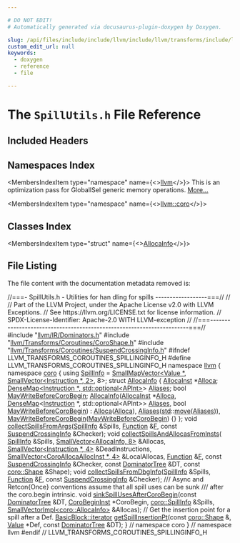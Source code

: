 ```yaml
---

# DO NOT EDIT!
# Automatically generated via docusaurus-plugin-doxygen by Doxygen.

slug: /api/files/include/include/llvm/include/llvm/transforms/include/llvm/transforms/coroutines/spillutils-h
custom_edit_url: null
keywords:
  - doxygen
  - reference
  - file

---
```





# The `SpillUtils.h` File Reference

<DoxygenPage pluginConfig={pluginConfig}>



## Included Headers

<IncludesList>
<IncludesListItem
  filePath="llvm/IR/Dominators.h"
  permalink="/docs/api/files/include/include/llvm/include/llvm/ir/dominators-h"
  isLocal="true" />
<IncludesListItem
  filePath="llvm/Transforms/Coroutines/CoroShape.h"
  permalink="/docs/api/files/include/include/llvm/include/llvm/transforms/include/llvm/transforms/coroutines/coroshape-h"
  isLocal="true" />
<IncludesListItem
  filePath="llvm/Transforms/Coroutines/SuspendCrossingInfo.h"
  permalink="/docs/api/files/include/include/llvm/include/llvm/transforms/include/llvm/transforms/coroutines/suspendcrossinginfo-h"
  isLocal="true" />
</IncludesList>

## Namespaces Index

<MembersIndex>

<MembersIndexItem
  type="namespace"
  name={<><a href="/docs/api/namespaces/llvm">llvm</a></>}>
This is an optimization pass for GlobalISel generic memory operations. <a href="/docs/api/namespaces/llvm/#details">More...</a>
</MembersIndexItem>

<MembersIndexItem
  type="namespace"
  name={<><a href="/docs/api/namespaces/llvm/coro">llvm::coro</a></>}>
</MembersIndexItem>

</MembersIndex>

## Classes Index

<MembersIndex>

<MembersIndexItem
  type="struct"
  name={<><a href="/docs/api/structs/llvm/coro/allocainfo">AllocaInfo</a></>}>
</MembersIndexItem>

</MembersIndex>


## File Listing

The file content with the documentation metadata removed is:

<ProgramListing>

<Link id="l00001" /><CodeLine lineNumber="1"><Highlight kind="comment">//===- SpillUtils.h - Utilities for han dling for spills ------------------===//</Highlight><Highlight kind="normal"></Highlight></CodeLine>
<Link id="l00002" /><CodeLine lineNumber="2"><Highlight kind="normal"></Highlight><Highlight kind="comment">//</Highlight><Highlight kind="normal"></Highlight></CodeLine>
<Link id="l00003" /><CodeLine lineNumber="3"><Highlight kind="normal"></Highlight><Highlight kind="comment">// Part of the LLVM Project, under the Apache License v2.0 with LLVM Exceptions.</Highlight><Highlight kind="normal"></Highlight></CodeLine>
<Link id="l00004" /><CodeLine lineNumber="4"><Highlight kind="normal"></Highlight><Highlight kind="comment">// See https://llvm.org/LICENSE.txt for license information.</Highlight><Highlight kind="normal"></Highlight></CodeLine>
<Link id="l00005" /><CodeLine lineNumber="5"><Highlight kind="normal"></Highlight><Highlight kind="comment">// SPDX-License-Identifier: Apache-2.0 WITH LLVM-exception</Highlight><Highlight kind="normal"></Highlight></CodeLine>
<Link id="l00006" /><CodeLine lineNumber="6"><Highlight kind="normal"></Highlight><Highlight kind="comment">//</Highlight><Highlight kind="normal"></Highlight></CodeLine>
<Link id="l00007" /><CodeLine lineNumber="7"><Highlight kind="normal"></Highlight><Highlight kind="comment">//===----------------------------------------------------------------------===//</Highlight><Highlight kind="normal"></Highlight></CodeLine>
<Link id="l00008" /><CodeLine lineNumber="8"><Highlight kind="normal"></Highlight></CodeLine>
<Link id="l00009" /><CodeLine lineNumber="9"><Highlight kind="normal"></Highlight><Highlight kind="preprocessor">#include &quot;<a href="/docs/api/files/include/include/llvm/include/llvm/ir/dominators-h">llvm/IR/Dominators.h</a>&quot;</Highlight><Highlight kind="normal"></Highlight></CodeLine>
<Link id="l00010" /><CodeLine lineNumber="10"><Highlight kind="normal"></Highlight><Highlight kind="preprocessor">#include &quot;<a href="/docs/api/files/include/include/llvm/include/llvm/transforms/include/llvm/transforms/coroutines/coroshape-h">llvm/Transforms/Coroutines/CoroShape.h</a>&quot;</Highlight><Highlight kind="normal"></Highlight></CodeLine>
<Link id="l00011" /><CodeLine lineNumber="11"><Highlight kind="normal"></Highlight><Highlight kind="preprocessor">#include &quot;<a href="/docs/api/files/include/include/llvm/include/llvm/transforms/include/llvm/transforms/coroutines/suspendcrossinginfo-h">llvm/Transforms/Coroutines/SuspendCrossingInfo.h</a>&quot;</Highlight><Highlight kind="normal"></Highlight></CodeLine>
<Link id="l00012" /><CodeLine lineNumber="12"><Highlight kind="normal"></Highlight></CodeLine>
<Link id="l00013" /><CodeLine lineNumber="13"><Highlight kind="normal"></Highlight><Highlight kind="preprocessor">#ifndef LLVM&#95;TRANSFORMS&#95;COROUTINES&#95;SPILLINGINFO&#95;H</Highlight><Highlight kind="normal"></Highlight></CodeLine>
<Link id="l00014" /><CodeLine lineNumber="14"><Highlight kind="normal"></Highlight><Highlight kind="preprocessor">#define LLVM&#95;TRANSFORMS&#95;COROUTINES&#95;SPILLINGINFO&#95;H</Highlight><Highlight kind="normal"></Highlight></CodeLine>
<Link id="l00015" /><CodeLine lineNumber="15"><Highlight kind="normal"></Highlight></CodeLine>
<Link id="l00016" /><CodeLine lineNumber="16"><Highlight kind="normal"></Highlight><Highlight kind="keyword">namespace </Highlight><Highlight kind="normal"><a href="/docs/api/namespaces/llvm">llvm</a> &#123;</Highlight></CodeLine>
<Link id="l00017" /><CodeLine lineNumber="17"><Highlight kind="normal"></Highlight></CodeLine>
<Link id="l00018" /><CodeLine lineNumber="18"><Highlight kind="normal"></Highlight><Highlight kind="keyword">namespace </Highlight><Highlight kind="normal"><a href="/docs/api/namespaces/llvm/coro">coro</a> &#123;</Highlight></CodeLine>
<Link id="l00019" /><CodeLine lineNumber="19"><Highlight kind="normal"></Highlight></CodeLine>
<Link id="l00020" /><CodeLine lineNumber="20" lineLink="/docs/api/namespaces/llvm/coro/#a35a3966816510601e97cb071765f1ed0"><Highlight kind="normal"></Highlight><Highlight kind="keyword">using </Highlight><Highlight kind="normal"><a href="/docs/api/namespaces/llvm/coro/#a35a3966816510601e97cb071765f1ed0">SpillInfo</a> = <a href="/docs/api/structs/llvm/smallmapvector">SmallMapVector&lt;Value &#42;, SmallVector&lt;Instruction &#42;, 2&gt;</a>, 8&gt;;</Highlight></CodeLine>
<Link id="l00021" /><CodeLine lineNumber="21"><Highlight kind="normal"></Highlight></CodeLine>
<Link id="l00022" /><CodeLine lineNumber="22" lineLink="/docs/api/structs/llvm/coro/allocainfo"><Highlight kind="normal"></Highlight><Highlight kind="keyword">struct </Highlight><Highlight kind="normal"><a href="/docs/api/structs/llvm/coro/allocainfo/#afc232b43b6d0b4fd35e01f383d4c95a6">AllocaInfo</a> &#123;</Highlight></CodeLine>
<Link id="l00023" /><CodeLine lineNumber="23" lineLink="/docs/api/structs/llvm/coro/allocainfo/#a2549542d34473825b12be7be7a4da270"><Highlight kind="normal">  <a href="/docs/api/classes/llvm/allocainst">AllocaInst</a> &#42;<a href="/docs/api/structs/llvm/coro/allocainfo/#a2549542d34473825b12be7be7a4da270">Alloca</a>;</Highlight></CodeLine>
<Link id="l00024" /><CodeLine lineNumber="24" lineLink="/docs/api/structs/llvm/coro/allocainfo/#a8d361f43579e1c23cd3fb95d7879fc6a"><Highlight kind="normal">  <a href="/docs/api/classes/llvm/densemap">DenseMap&lt;Instruction &#42;, std::optional&lt;APInt&gt;</a>&gt; <a href="/docs/api/structs/llvm/coro/allocainfo/#a8d361f43579e1c23cd3fb95d7879fc6a">Aliases</a>;</Highlight></CodeLine>
<Link id="l00025" /><CodeLine lineNumber="25" lineLink="/docs/api/structs/llvm/coro/allocainfo/#a92820c5ce88416a4d96aa61c1d424a98"><Highlight kind="normal">  </Highlight><Highlight kind="keywordtype">bool</Highlight><Highlight kind="normal"> <a href="/docs/api/structs/llvm/coro/allocainfo/#a92820c5ce88416a4d96aa61c1d424a98">MayWriteBeforeCoroBegin</a>;</Highlight></CodeLine>
<Link id="l00026" /><CodeLine lineNumber="26" lineLink="/docs/api/structs/llvm/coro/allocainfo/#afc232b43b6d0b4fd35e01f383d4c95a6"><Highlight kind="normal">  <a href="/docs/api/structs/llvm/coro/allocainfo/#afc232b43b6d0b4fd35e01f383d4c95a6">AllocaInfo</a>(<a href="/docs/api/classes/llvm/allocainst">AllocaInst</a> &#42;<a href="/docs/api/structs/llvm/coro/allocainfo/#a2549542d34473825b12be7be7a4da270">Alloca</a>,</Highlight></CodeLine>
<Link id="l00027" /><CodeLine lineNumber="27"><Highlight kind="normal">             <a href="/docs/api/classes/llvm/densemap">DenseMap</a>&lt;<a href="/docs/api/classes/llvm/instruction">Instruction</a> &#42;, std::optional&lt;APInt&gt;&gt; <a href="/docs/api/structs/llvm/coro/allocainfo/#a8d361f43579e1c23cd3fb95d7879fc6a">Aliases</a>,</Highlight></CodeLine>
<Link id="l00028" /><CodeLine lineNumber="28"><Highlight kind="normal">             </Highlight><Highlight kind="keywordtype">bool</Highlight><Highlight kind="normal"> <a href="/docs/api/structs/llvm/coro/allocainfo/#a92820c5ce88416a4d96aa61c1d424a98">MayWriteBeforeCoroBegin</a>)</Highlight></CodeLine>
<Link id="l00029" /><CodeLine lineNumber="29"><Highlight kind="normal">      : <a href="/docs/api/structs/llvm/coro/allocainfo/#a2549542d34473825b12be7be7a4da270">Alloca</a>(<a href="/docs/api/structs/llvm/coro/allocainfo/#a2549542d34473825b12be7be7a4da270">Alloca</a>), <a href="/docs/api/structs/llvm/coro/allocainfo/#a8d361f43579e1c23cd3fb95d7879fc6a">Aliases</a>(<a href="/docs/api/namespaces/std">std</a>::<a href="/docs/api/namespaces/llvm/#abfc9c7ecf70f66901e439f7c04ef3dbb">move</a>(<a href="/docs/api/structs/llvm/coro/allocainfo/#a8d361f43579e1c23cd3fb95d7879fc6a">Aliases</a>)),</Highlight></CodeLine>
<Link id="l00030" /><CodeLine lineNumber="30"><Highlight kind="normal">        <a href="/docs/api/structs/llvm/coro/allocainfo/#a92820c5ce88416a4d96aa61c1d424a98">MayWriteBeforeCoroBegin</a>(<a href="/docs/api/structs/llvm/coro/allocainfo/#a92820c5ce88416a4d96aa61c1d424a98">MayWriteBeforeCoroBegin</a>) &#123;&#125;</Highlight></CodeLine>
<Link id="l00031" /><CodeLine lineNumber="31"><Highlight kind="normal">&#125;;</Highlight></CodeLine>
<Link id="l00032" /><CodeLine lineNumber="32"><Highlight kind="normal"></Highlight></CodeLine>
<Link id="l00033" /><CodeLine lineNumber="33"><Highlight kind="normal"></Highlight><Highlight kind="keywordtype">void</Highlight><Highlight kind="normal"> <a href="/docs/api/namespaces/llvm/coro/#aee11dcf213f8b5c3fecab6894b0b6517">collectSpillsFromArgs</a>(<a href="/docs/api/namespaces/llvm/coro/#a35a3966816510601e97cb071765f1ed0">SpillInfo</a> &amp;Spills, <a href="/docs/api/classes/llvm/function">Function</a> &amp;<a href="/docs/api/files/lib/lib/support/md5-cpp/#a96d73bbd7af15cb1fc38c3f4a3bd82e9">F</a>,</Highlight></CodeLine>
<Link id="l00034" /><CodeLine lineNumber="34"><Highlight kind="normal">                           </Highlight><Highlight kind="keyword">const</Highlight><Highlight kind="normal"> <a href="/docs/api/classes/llvm/suspendcrossinginfo">SuspendCrossingInfo</a> &amp;Checker);</Highlight></CodeLine>
<Link id="l00035" /><CodeLine lineNumber="35"><Highlight kind="normal"></Highlight><Highlight kind="keywordtype">void</Highlight><Highlight kind="normal"> <a href="/docs/api/namespaces/llvm/coro/#afee39cae7ff99ef86d9f4ed0ee4282f0">collectSpillsAndAllocasFromInsts</a>(</Highlight></CodeLine>
<Link id="l00036" /><CodeLine lineNumber="36"><Highlight kind="normal">    <a href="/docs/api/namespaces/llvm/coro/#a35a3966816510601e97cb071765f1ed0">SpillInfo</a> &amp;Spills, <a href="/docs/api/classes/llvm/smallvector">SmallVector&lt;AllocaInfo, 8&gt;</a> &amp;Allocas,</Highlight></CodeLine>
<Link id="l00037" /><CodeLine lineNumber="37"><Highlight kind="normal">    <a href="/docs/api/classes/llvm/smallvector">SmallVector&lt;Instruction &#42;, 4&gt;</a> &amp;DeadInstructions,</Highlight></CodeLine>
<Link id="l00038" /><CodeLine lineNumber="38"><Highlight kind="normal">    <a href="/docs/api/classes/llvm/smallvector">SmallVector&lt;CoroAllocaAllocInst &#42;, 4&gt;</a> &amp;LocalAllocas, <a href="/docs/api/classes/llvm/function">Function</a> &amp;<a href="/docs/api/files/lib/lib/support/md5-cpp/#a96d73bbd7af15cb1fc38c3f4a3bd82e9">F</a>,</Highlight></CodeLine>
<Link id="l00039" /><CodeLine lineNumber="39"><Highlight kind="normal">    </Highlight><Highlight kind="keyword">const</Highlight><Highlight kind="normal"> <a href="/docs/api/classes/llvm/suspendcrossinginfo">SuspendCrossingInfo</a> &amp;Checker, </Highlight><Highlight kind="keyword">const</Highlight><Highlight kind="normal"> <a href="/docs/api/classes/llvm/dominatortree">DominatorTree</a> &amp;DT,</Highlight></CodeLine>
<Link id="l00040" /><CodeLine lineNumber="40"><Highlight kind="normal">    </Highlight><Highlight kind="keyword">const</Highlight><Highlight kind="normal"> <a href="/docs/api/structs/llvm/coro/shape">coro::Shape</a> &amp;Shape);</Highlight></CodeLine>
<Link id="l00041" /><CodeLine lineNumber="41"><Highlight kind="normal"></Highlight><Highlight kind="keywordtype">void</Highlight><Highlight kind="normal"> <a href="/docs/api/namespaces/llvm/coro/#af6a9c51da634a8036f03c22a6036caaf">collectSpillsFromDbgInfo</a>(<a href="/docs/api/namespaces/llvm/coro/#a35a3966816510601e97cb071765f1ed0">SpillInfo</a> &amp;Spills, <a href="/docs/api/classes/llvm/function">Function</a> &amp;<a href="/docs/api/files/lib/lib/support/md5-cpp/#a96d73bbd7af15cb1fc38c3f4a3bd82e9">F</a>,</Highlight></CodeLine>
<Link id="l00042" /><CodeLine lineNumber="42"><Highlight kind="normal">                              </Highlight><Highlight kind="keyword">const</Highlight><Highlight kind="normal"> <a href="/docs/api/classes/llvm/suspendcrossinginfo">SuspendCrossingInfo</a> &amp;Checker);</Highlight></CodeLine>
<Link id="l00043" /><CodeLine lineNumber="43"><Highlight kind="normal"></Highlight><Highlight kind="comment"></Highlight></CodeLine>
<Link id="l00044" /><CodeLine lineNumber="44"><Highlight kind="comment">/// Async and Retcon&#123;Once&#125; conventions assume that all spill uses can be sunk</Highlight></CodeLine>
<Link id="l00045" /><CodeLine lineNumber="45"><Highlight kind="comment">/// after the coro.begin intrinsic.</Highlight><Highlight kind="normal"></Highlight></CodeLine>
<Link id="l00046" /><CodeLine lineNumber="46"><Highlight kind="normal"></Highlight><Highlight kind="keywordtype">void</Highlight><Highlight kind="normal"> <a href="/docs/api/namespaces/llvm/coro/#aa725413bc28036ce9c795a24503f654b">sinkSpillUsesAfterCoroBegin</a>(</Highlight><Highlight kind="keyword">const</Highlight><Highlight kind="normal"> <a href="/docs/api/classes/llvm/dominatortree">DominatorTree</a> &amp;DT,</Highlight></CodeLine>
<Link id="l00047" /><CodeLine lineNumber="47"><Highlight kind="normal">                                 <a href="/docs/api/classes/llvm/corobegininst">CoroBeginInst</a> &#42;CoroBegin,</Highlight></CodeLine>
<Link id="l00048" /><CodeLine lineNumber="48"><Highlight kind="normal">                                 <a href="/docs/api/namespaces/llvm/coro/#a35a3966816510601e97cb071765f1ed0">coro::SpillInfo</a> &amp;Spills,</Highlight></CodeLine>
<Link id="l00049" /><CodeLine lineNumber="49"><Highlight kind="normal">                                 <a href="/docs/api/classes/llvm/smallvectorimpl">SmallVectorImpl&lt;coro::AllocaInfo&gt;</a> &amp;Allocas);</Highlight></CodeLine>
<Link id="l00050" /><CodeLine lineNumber="50"><Highlight kind="normal"></Highlight></CodeLine>
<Link id="l00051" /><CodeLine lineNumber="51"><Highlight kind="normal"></Highlight><Highlight kind="comment">// Get the insertion point for a spill after a Def.</Highlight><Highlight kind="normal"></Highlight></CodeLine>
<Link id="l00052" /><CodeLine lineNumber="52"><Highlight kind="normal"><a href="/docs/api/classes/llvm/basicblock/#a98c0a84a5dfa8bce341c829709f171e5">BasicBlock::iterator</a> <a href="/docs/api/namespaces/llvm/coro/#a58bcd428c0ca38b723b8ef938868ec4a">getSpillInsertionPt</a>(</Highlight><Highlight kind="keyword">const</Highlight><Highlight kind="normal"> <a href="/docs/api/structs/llvm/coro/shape">coro::Shape</a> &amp;, <a href="/docs/api/classes/llvm/value">Value</a> &#42;Def,</Highlight></CodeLine>
<Link id="l00053" /><CodeLine lineNumber="53"><Highlight kind="normal">                                         </Highlight><Highlight kind="keyword">const</Highlight><Highlight kind="normal"> <a href="/docs/api/classes/llvm/dominatortree">DominatorTree</a> &amp;DT);</Highlight></CodeLine>
<Link id="l00054" /><CodeLine lineNumber="54"><Highlight kind="normal"></Highlight></CodeLine>
<Link id="l00055" /><CodeLine lineNumber="55"><Highlight kind="normal">&#125; </Highlight><Highlight kind="comment">// namespace coro</Highlight><Highlight kind="normal"></Highlight></CodeLine>
<Link id="l00056" /><CodeLine lineNumber="56"><Highlight kind="normal"></Highlight></CodeLine>
<Link id="l00057" /><CodeLine lineNumber="57"><Highlight kind="normal">&#125; </Highlight><Highlight kind="comment">// namespace llvm</Highlight><Highlight kind="normal"></Highlight></CodeLine>
<Link id="l00058" /><CodeLine lineNumber="58"><Highlight kind="normal"></Highlight></CodeLine>
<Link id="l00059" /><CodeLine lineNumber="59"><Highlight kind="normal"></Highlight><Highlight kind="preprocessor">#endif </Highlight><Highlight kind="comment">// LLVM&#95;TRANSFORMS&#95;COROUTINES&#95;SPILLINGINFO&#95;H</Highlight><Highlight kind="normal"></Highlight></CodeLine>

</ProgramListing>


</DoxygenPage>
